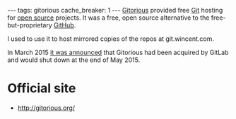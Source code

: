 ---
tags: gitorious
cache_breaker: 1
---
[[Gitorious]] provided free [[Git]] hosting for [[open source]] projects. It was a free, open source alternative to the free-but-proprietary [[GitHub]].

I used to use it to host mirrored copies of the repos at git.wincent.com.

In March 2015 [https://about.gitlab.com/2015/03/03/gitlab-acquires-gitorious/ it was announced] that Gitorious had been acquired by GitLab and would shut down at the end of May 2015.

= Official site =

* http://gitorious.org/
